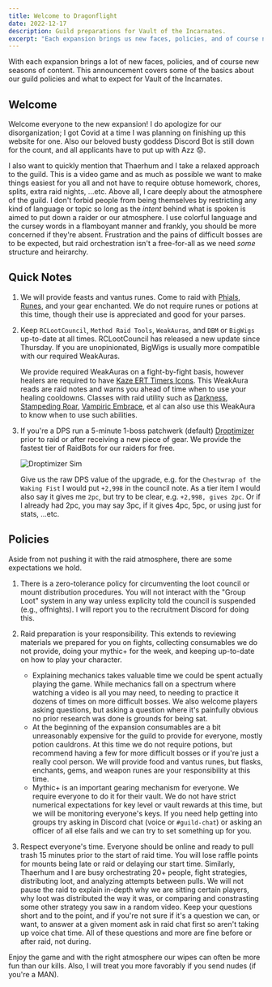 ```yaml
---
title: Welcome to Dragonflight
date: 2022-12-17
description: Guild preparations for Vault of the Incarnates.
excerpt: "Each expansion brings us new faces, policies, and of course new seasons of content. This announcement covers some of the basics about our guild policies and what to expect for Vault of the Incarnates."
---
```


With each expansion brings a lot of new faces, policies, and of course new seasons of content. This announcement covers some of the basics about our guild policies and what to expect for Vault of the Incarnates.

## Welcome

Welcome everyone to the new expansion! I do apologize for our disorganization; I got Covid at a time I was planning on finishing up this website for one. Also our beloved busty goddess Discord Bot is still down for the count, and all applicants have to put up with Azz 😟.

I also want to quickly mention that Thaerhum and I take a relaxed approach to the guild. This is a video game and as much as possible we want to make things easiest for you all and not have to require obtuse homework, chores, splits, extra raid nights, ...etc. Above all, I care deeply about the atmosphere of the guild. I don't forbid people from being themselves by restricting any kind of language or topic so long as the _intent_ behind what is spoken is aimed to put down a raider or our atmosphere. I use colorful language and the cursey words in a flamboyant manner and frankly, you should be more concerned if they're absent. Frustration and the pains of difficult bosses are to be expected, but raid orchestration isn't a free-for-all as we need _some_ structure and heirarchy.

## Quick Notes

1. We will provide feasts and vantus runes. Come to raid with [Phials](https://www.wowhead.com/item=191359/phial-of-elemental-chaos), [Runes](https://www.wowhead.com/item=194820/howling-rune), and your gear enchanted. We do not require runes or potions at this time, though their use is appreciated and good for your parses.
2. Keep `RCLootCouncil`, `Method Raid Tools`, `WeakAuras`, and `DBM` or `BigWigs` up-to-date at all times. RCLootCouncil has released a new update since Thursday. If you are unopinionated, BigWigs is usually more compatible with our required WeakAuras.

   We provide required WeakAuras on a fight-by-fight basis, however healers are required to have [Kaze ERT Timers Icons](https://wago.io/47vVJyXB1). This WeakAura reads are raid notes and warns you ahead of time when to use your healing cooldowns. Classes with raid utility such as [Darkness](https://www.wowhead.com/spell=196718/darkness), [Stampeding Roar](https://www.wowhead.com/spell=77761/stampeding-roar), [Vampiric Embrace](https://www.wowhead.com/spell=15286/vampiric-embrace), et al can also use this WeakAura to know when to use such abilities.

3. If you're a DPS run a 5-minute 1-boss patchwerk (default) [Droptimizer](https://www.raidbots.com/simbot/droptimizer) prior to raid or after receiving a new piece of gear. We provide the fastest tier of RaidBots for our raiders for free.

   ![Droptimizer Sim](https://i.imgur.com/iwOb56D.png)

   Give us the raw DPS value of the upgrade, e.g. for the `Chestwrap of the Waking Fist` I would put `+2,998` in the council note. As a tier item I would also say it gives me `2pc`, but try to be clear, e.g. `+2,998, gives 2pc`. Or if I already had 2pc, you may say 3pc, if it gives 4pc, 5pc, or using just for stats, ...etc.

## Policies

Aside from not pushing it with the raid atmosphere, there are some expectations we hold.

1. There is a zero-tolerance policy for circumventing the loot council or mount distribution procedures. You will not interact with the "Group Loot" system in any way unless explicity told the council is suspended (e.g., offnights). I will report you to the recruitment Discord for doing this.
2. Raid preparation is your responsibility. This extends to reviewing materials we prepared for you on fights, collecting consumables we do not provide, doing your mythic+ for the week, and keeping up-to-date on how to play your character.

   - Explaining mechanics takes valuable time we could be spent actually playing the game. While mechanics fall on a spectrum where watching a video is all you may need, to needing to practice it dozens of times on more difficult bosses. We also welcome players asking questions, but asking a question where it's painfully obvious no prior research was done is grounds for being sat.
   - At the beginning of the expansion consumables are a bit unreasonably expensive for the guild to provide for everyone, mostly potion cauldrons. At this time we do not require potions, but recommend having a few for more difficult bosses or if you're just a really cool person. We will provide food and vantus runes, but flasks, enchants, gems, and weapon runes are your responsibility at this time.
   - Mythic+ is an important gearing mechanism for everyone. We require everyone to do it for their vault. We do not have strict numerical expectations for key level or vault rewards at this time, but we will be monitoring everyone's keys. If you need help getting into groups try asking in Discord chat (voice or `#guild-chat`) or asking an officer of all else fails and we can try to set something up for you.

3. Respect everyone's time. Everyone should be online and ready to pull trash 15 minutes prior to the start of raid time. You will lose raffle points for mounts being late or raid or delaying our start time. Similarly, Thaerhum and I are busy orchestrating 20+ people, fight strategies, distributing loot, and analyzing attempts between pulls. We will not pause the raid to explain in-depth why we are sitting certain players, why loot was distributed the way it was, or comparing and constrasting some other strategy you saw in a random video. Keep your questions short and to the point, and if you're not sure if it's a question we can, or want, to answer at a given moment ask in raid chat first so aren't taking up voice chat time. All of these questions and more are fine before or after raid, not during.

Enjoy the game and with the right atmosphere our wipes can often be more fun than our kills. Also, I will treat you more favorably if you send nudes (if you're a MAN).
